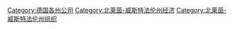 [[Category:德国各州公司|Category:德国各州公司]]
[[Category:北莱茵-威斯特法伦州经济|Category:北莱茵-威斯特法伦州经济]]
[[Category:北莱茵-威斯特法伦州组织|Category:北莱茵-威斯特法伦州组织]]